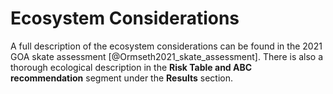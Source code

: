 # Ecosystem Considerations

A full description of the ecosystem considerations can be found in the 2021 GOA skate assessment [@Ormseth2021_skate_assessment]. There is also a thorough ecological description in the **Risk Table and ABC recommendation** segment under the **Results** section.

